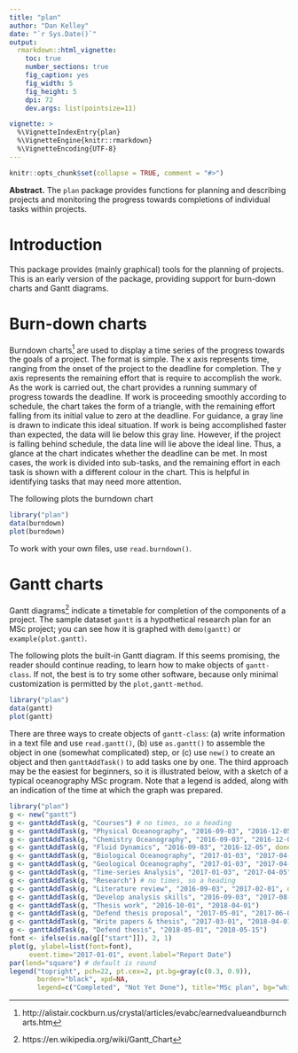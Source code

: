 ```yaml
---
title: "plan"
author: "Dan Kelley"
date: "`r Sys.Date()`"
output:
  rmarkdown::html_vignette:
    toc: true
    number_sections: true
    fig_caption: yes
    fig_width: 5
    fig_height: 5
    dpi: 72
    dev.args: list(pointsize=11)

vignette: >
  %\VignetteIndexEntry{plan}
  %\VignetteEngine{knitr::rmarkdown}
  %\VignetteEncoding{UTF-8}
---
```

<!-- edit vignettes/plan.Rmd then run with -->
<!-- devtools::build_vignettes() -->
<!-- in the console. -->

```r
knitr::opts_chunk$set(collapse = TRUE, comment = "#>")
```

**Abstract.** The `plan` package provides functions for planning and
describing projects and monitoring the progress towards completions of
individual tasks within projects.

# Introduction

This package provides (mainly graphical) tools for the planning of projects.
This is an early version of the package, providing support for burn-down
charts and Gantt diagrams.


# Burn-down charts

Burndown
charts^[http://alistair.cockburn.us/crystal/articles/evabc/earnedvalueandburncharts.htm]
are used to display a time series of the progress towards the goals of a
project.  The format is simple.  The x axis represents time, ranging from the
onset of the project to the deadline for completion.  The y axis represents the
remaining effort that is require to accomplish the work. As the work is carried
out, the chart provides a running summary of progress towards the deadline.  If
work is proceeding smoothly according to schedule, the chart takes the form of
a triangle, with the remaining effort falling from its initial value to zero at
the deadline. For guidance, a gray line is drawn to indicate this ideal
situation. If work is being accomplished faster than expected, the data will
lie below this gray line. However, if the project is falling behind schedule,
the data line will lie above the ideal line.  Thus, a glance at the chart
indicates whether the deadline can be met.  In most cases, the work is divided
into sub-tasks, and the remaining effort in each task is shown with a different
colour in the chart. This is helpful in identifying tasks that may need more
attention.

The following plots the burndown chart
```r
library("plan")
data(burndown)
plot(burndown)
```

To work with your own files, use `read.burndown()`.

# Gantt charts

Gantt diagrams^[https://en.wikipedia.org/wiki/Gantt_Chart] indicate a timetable
for completion of the components of a project. The sample dataset `gantt` is a
hypothetical research plan for an MSc project; you can see how it is graphed
with `demo(gantt)` or `example(plot.gantt)`.

The following plots the built-in Gantt diagram. If this seems promising, the
reader should continue reading, to learn how to make objects of `gantt-class`.
If not, the best is to try some other software, because only minimal
customization is permitted by the `plot,gantt-method`.

```r
library("plan")
data(gantt)
plot(gantt)
```

There are three ways to create objects of `gantt-class`: (a) write information
in a text file and use `read.gantt()`, (b) use `as.gantt()` to assemble the
object in one (somewhat complicated) step, or (c) use `new()` to create an
object and then `ganttAddTask()` to add tasks one by one. The third approach
may be the easiest for beginners, so it is illustrated below, with a sketch of
a typical oceanography MSc program. Note that a legend is added, along with an
indication of the time at which the graph was prepared.


```r
library("plan")
g <- new("gantt")
g <- ganttAddTask(g, "Courses") # no times, so a heading
g <- ganttAddTask(g, "Physical Oceanography", "2016-09-03", "2016-12-05", done=100)
g <- ganttAddTask(g, "Chemistry Oceanography", "2016-09-03", "2016-12-05", done=100)
g <- ganttAddTask(g, "Fluid Dynamics", "2016-09-03", "2016-12-05", done=100)
g <- ganttAddTask(g, "Biological Oceanography", "2017-01-03", "2017-04-05")
g <- ganttAddTask(g, "Geological Oceanography", "2017-01-03", "2017-04-05")
g <- ganttAddTask(g, "Time-series Analysis", "2017-01-03", "2017-04-05")
g <- ganttAddTask(g, "Research") # no times, so a heading
g <- ganttAddTask(g, "Literature review", "2016-09-03", "2017-02-01", done=20)
g <- ganttAddTask(g, "Develop analysis skills", "2016-09-03", "2017-08-01", done=30)
g <- ganttAddTask(g, "Thesis work", "2016-10-01", "2018-04-01")
g <- ganttAddTask(g, "Defend thesis proposal", "2017-05-01", "2017-06-01")
g <- ganttAddTask(g, "Write papers & thesis", "2017-03-01", "2018-04-01")
g <- ganttAddTask(g, "Defend thesis", "2018-05-01", "2018-05-15")
font <- ifelse(is.na(g[["start"]]), 2, 1)
plot(g, ylabel=list(font=font),
     event.time="2017-01-01", event.label="Report Date")
par(lend="square") # default is round
legend("topright", pch=22, pt.cex=2, pt.bg=gray(c(0.3, 0.9)),
       border="black", xpd=NA,
       legend=c("Completed", "Not Yet Done"), title="MSc plan", bg="white")
```

